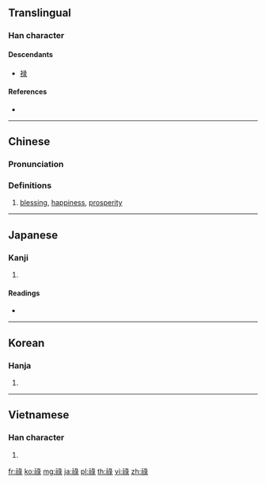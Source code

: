 {{character info/new}}
{{also|禄}}
==Translingual==

===Han character===
{{Han char|rn=113|rad=示|as=08|sn=13|four=37232|canj=IFVNE|ids=⿰礻彔}}

====Descendants====
* [[禄]]

====References====
* {{Han ref|kx=0844.080|dkj=24741|dj=1264.080|hdz=42402.081|uh=797F|ud=31103|bh=B853|bd=47187}}

----

==Chinese==
{{zh-forms|s=禄}}

===Pronunciation===
{{zh-pron
|m=lù
|c=luk6
|mc=
|oc=y
|ma=
|cat=n
}}

===Definitions===
{{zh-hanzi}}

# [[blessing]], [[happiness]], [[prosperity]]

----

==Japanese==

===Kanji===
{{ja-kanji|grade=|rs=示08}}

# {{defn|lang=ja|sort=示08}}

====Readings====
* {{ja-readings|on=[[ろく]] (roku)|kun=[[さいわい]] (saiwai), [[ふち]] (fuchi)|nanori=}}

----

==Korean==

===Hanja===
{{ko-hanja|hangeul=[[록]]>[[녹]]|eumhun=|rv=rok>nok|mr=rok>nok|y=lok>nok}}

# {{defn|lang=ko|sort=示08}}

----

==Vietnamese==

===Han character===
{{vi-hantu|[[lộc]], [[lốc]], [[trốc]]|rs=示08}}

# {{defn|lang=vi|sort=示08}}

[[fr:祿]]
[[ko:祿]]
[[mg:祿]]
[[ja:祿]]
[[pl:祿]]
[[th:祿]]
[[vi:祿]]
[[zh:祿]]